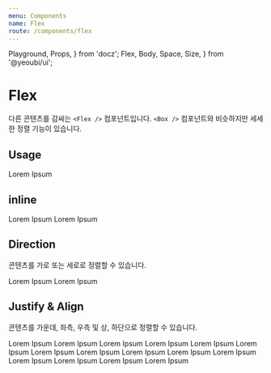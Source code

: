 ```yaml
---
menu: Components
name: Flex
route: /components/flex
---
```


  Playground,
  Props,
} from 'docz';
  Flex,
  Body,
  Space,
  Size,
} from '@yeoubi/ui';

# Flex

다른 콘텐츠를 감싸는 `<Flex />` 컴포넌트입니다. `<Box />` 컴포넌트와 비슷하지만 세세한 정렬 기능이 있습니다.

<Props of={Flex} />

## Usage

<Playground>
  <Flex>
    <Body level={2}>
      Lorem Ipsum
    </Body>
  </Flex>
</Playground>

## inline

<Playground>
  <Space p={8} mr={8} mb={8}>
    <Flex bgColor="#000">
      <Body color="#FFF" level={2}>
        Lorem Ipsum
      </Body>
    </Flex>
  </Space>
  <Space p={8}>
    <Flex bgColor="#000" inline>
      <Body color="#FFF" level={2}>
        Lorem Ipsum
      </Body>
    </Flex>
  </Space>
</Playground>


## Direction

콘텐츠를 가로 또는 세로로 정렬할 수 있습니다.

<Playground>
  <Space p={8} mb={8}>
    <Flex bgColor="#F1F1F1">
      <Body level={2}>
        Lorem Ipsum
      </Body>
    </Flex>
  </Space>
  <Space p={8}>
    <Flex bgColor="#F1F1F1" vertical>
      <Body level={2}>
        Lorem Ipsum
      </Body>
    </Flex>
  </Space>
</Playground>

## Justify & Align

콘텐츠를 가운데, 좌측, 우측 및 상, 하단으로 정렬할 수 있습니다.

<Playground>
  <Space p={8} mb={8}>
    <Flex bgColor="#F1F1F1" hstart>
      <Body level={2}>
        Lorem Ipsum
      </Body>
    </Flex>
  </Space>
  <Space p={8} mb={8}>
    <Flex bgColor="#F1F1F1" hcenter>
      <Body level={2}>
        Lorem Ipsum
      </Body>
    </Flex>
  </Space>
  <Space p={8} mb={8}>
    <Flex bgColor="#F1F1F1" hend>
      <Body level={2}>
        Lorem Ipsum
      </Body>
    </Flex>
  </Space>
  <Space p={8} mb={8}>
    <Flex bgColor="#F1F1F1" between>
      <Body level={2}>
        Lorem Ipsum
      </Body>
      <Body level={2}>
        Lorem Ipsum
      </Body>
    </Flex>
  </Space>
  <Space p={8} mb={8}>
    <Flex bgColor="#F1F1F1" around>
      <Body level={2}>
        Lorem Ipsum
      </Body>
      <Body level={2}>
        Lorem Ipsum
      </Body>
    </Flex>
  </Space>
  <Space p={8} mb={8}>
    <Size height={100}>
      <Flex bgColor="#F1F1F1" vertical vstart>
        <Body level={2}>
          Lorem Ipsum
        </Body>
      </Flex>
    </Size>
  </Space>
  <Space p={8} mb={8}>
    <Size height={100}>
      <Flex bgColor="#F1F1F1" vertical vcenter>
        <Body level={2}>
          Lorem Ipsum
        </Body>
      </Flex>
    </Size>
  </Space>
  <Space p={8} mb={8}>
    <Size height={100}>
      <Flex bgColor="#F1F1F1" vertical vend>
        <Body level={2}>
          Lorem Ipsum
        </Body>
      </Flex>
    </Size>
  </Space>
  <Space p={8} mb={8}>
    <Size height={100}>
      <Flex bgColor="#F1F1F1" center>
        <Body level={2}>
          Lorem Ipsum
        </Body>
      </Flex>
    </Size>
  </Space>
  <Space p={8} mb={8}>
    <Size height={100}>
      <Flex bgColor="#F1F1F1" vertical between>
        <Body level={2}>
          Lorem Ipsum
        </Body>
        <Body level={2}>
          Lorem Ipsum
        </Body>
      </Flex>
    </Size>
  </Space>
  <Space p={8}>
    <Size height={100}>
      <Flex bgColor="#F1F1F1" vertical around>
        <Body level={2}>
          Lorem Ipsum
        </Body>
        <Body level={2}>
          Lorem Ipsum
        </Body>
      </Flex>
    </Size>
  </Space>
</Playground>
